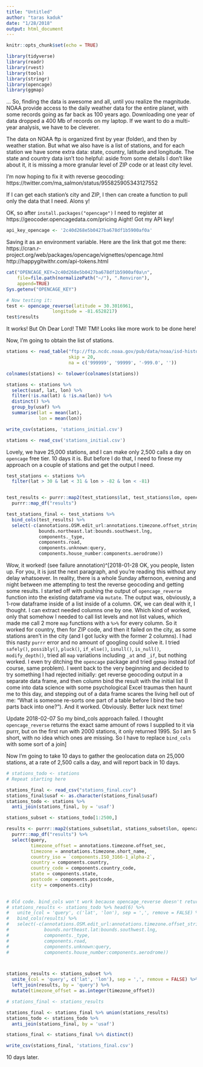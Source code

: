 ```yaml
---
title: "Untitled"
author: "taras kaduk"
date: "1/28/2018"
output: html_document
---
```


```r
knitr::opts_chunk$set(echo = TRUE)

library(tidyverse)
library(readr)
library(rvest)
library(tools)
library(stringr)
library(opencage)
library(ggmap)
```

...
So, finding the data is awesome and all, until you realize the magnitude. NOAA provide access to the daily weather data for the entire planet, with some records going as far back as 100 years ago. Downloading one year of data dropped a 400 Mb of records on my laptop. If we want to do a multi-year analysis, we have to be cleverer.

The data on NOAA ftp is organized first by year (folder), and then by weather station. 
But what we also have is a list of stations, and for each station we have some extra data: state, country, latitude and longitude. The state and country data isn't too helpful: aside from some details I don't like about it, it is missing a more granular level of ZIP code or at least city level.

I'm now hoping to fix it with reverse geocoding: https://twitter.com/ma_salmon/status/955825905343127552

If I can get each station's city and ZIP, I then can create a function to pull only the data that I need. Alons y!


OK, so after `install.packages("opencage")` I need to register at https://geocoder.opencagedata.com/pricing 
Aight! Got my API key!

```r
api_key_opencage <- '2c40d268e5b0427ba678df1b5900af0a'
```

Saving it as an environment variable.
Here are the link that got me there:
https://cran.r-project.org/web/packages/opencage/vignettes/opencage.html
http://happygitwithr.com/api-tokens.html


```r
cat("OPENCAGE_KEY=2c40d268e5b0427ba678df1b5900af0a\n",
    file=file.path(normalizePath("~/"), ".Renviron"),
    append=TRUE)
Sys.getenv("OPENCAGE_KEY")

# Now testing it:
test <- opencage_reverse(latitude = 30.3016961, 
                 longitude = -81.6528217)
test$results

```

It works! But Oh Dear Lord! TMI! TMI! Looks like more work to be done here!

Now, I'm going to obtain the list of stations.
```r
stations <- read_table("ftp://ftp.ncdc.noaa.gov/pub/data/noaa/isd-history.txt", 
                       skip = 20,
                       na = c('999999', '99999', '-999.0', ''))

colnames(stations) <- tolower(colnames(stations))

stations <- stations %>% 
  select(usaf, lat, lon) %>% 
  filter(!is.na(lat) & !is.na(lon)) %>% 
  distinct() %>% 
  group_by(usaf) %>% 
  summarise(lat = mean(lat),
            lon = mean(lon))

write_csv(stations, 'stations_initial.csv')

```

```r
stations <- read_csv('stations_initial.csv')
```



Lovely, we have 25,000 stations, and I can make only 2,500 calls a day on `opencage` free tier. 10 days it is. But before I do that, I need to finese my approach on a couple of stations and get the output I need.

```r
test_stations <- stations %>% 
  filter(lat > 30 & lat < 31 & lon > -82 & lon < -81)


test_results <- purrr::map2(test_stations$lat, test_stations$lon, opencage_reverse) %>% 
  purrr::map_df("results")

test_stations_final <- test_stations %>% 
  bind_cols(test_results) %>% 
  select(-c(annotations.OSM.edit_url:annotations.timezone.offset_string,
            bounds.northeast.lat:bounds.southwest.lng,
            components._type,
            components.road,
            components.unknown:query,
            components.house_number:components.aerodrome))

```

Wow, it worked! (see failure annotation)^[2018-01-28 OK, you people, listen up. For you, it is just the next paragraph, and you're reading this without any delay whatsoever. In reality, there is a whole Sunday afternoon, evening and night between me attempting to test the reverse geocoding and getting some results. I started off with pushing the output of `opencage_reverse` function into the existing dataframe via `mutate`. The output was, obviously, a 1-row dataframe inside of a list inside of a column. OK, we can deal with it, I thought. I can extract needed columns one by one. Which kind of worked, only that somehow I needed to call list levels and not list values, which made me call 2 more `map` functions with a `%>%` for every column. So it worked for country, then for ZIP code, and then it failed on the city, as some stations aren't in the city (and I got lucky with the former 2 columns). I had this nasty `purrr` error and no amount of googling could solve it. I tried `safely()`, `possibly()`, `pluck()`, `if_else()`, `isnull()`, `is_null()`, `modify_depth()`, tried all `map` variations including `_at` and `_if`, but nothing worked.
I even try ditching the `opencage` package and tried `ggmap` instead (of course, same problem).
I went back to the very beginning and decided to try something I had rejected initially: get reverse geocoding output in a separate data frame, and then column bind the result with the initial list (I come into data science with some psychological Excel traumas then haunt me to this day, and stepping out of a data frame scares the living hell out of me: "What is someone re-sorts one part of a table before I bind the two parts back into one?"). And it worked. Obviously. Better luck next time!

Update 2018-02-07 So my bind_cols approach failed. I thought `opencage_reverse` returns the exact same amount of rows I supplied to it via purrr, but on the first run with 2000 stations, it only returned 1995. So I am 5 short, with no idea which ones are missing. So I have to replace `bind_cols` with some sort of a join]

Now I'm going to take 10 days to gather the geolocation data on 25,000 stations, at a rate of 2,500 calls a day, and will report back in 10 days.

```r
# stations_todo <- stations
# Repeat starting here

stations_final <- read_csv("stations_final.csv")
stations_final$usaf <- as.character(stations_final$usaf)
stations_todo <- stations %>% 
  anti_join(stations_final, by = 'usaf')

stations_subset <- stations_todo[1:2500,]

results <- purrr::map2(stations_subset$lat, stations_subset$lon, opencage_reverse) %>% 
  purrr::map_df("results") %>%
  select(query, 
         timezone_offset = annotations.timezone.offset_sec, 
         timezone = annotations.timezone.short_name, 
         country_iso = `components.ISO_3166-1_alpha-2`, 
         country = components.country, 
         country_code = components.country_code, 
         state = components.state, 
         postcode = components.postcode, 
         city = components.city)
  

# Old code. bind_cols won't work because opencage_reverse doesn't return the same amount of rows
# stations_results <- stations_todo %>% head(6) %>% 
#   unite_(col = 'query', c('lat', 'lon'), sep = ',', remove = FALSE) %>% 
#   bind_cols(results) %>% 
#   select(-c(annotations.OSM.edit_url:annotations.timezone.offset_string,
#             bounds.northeast.lat:bounds.southwest.lng,
#             components._type,
#             components.road,
#             components.unknown:query,
#             components.house_number:components.aerodrome))



stations_results <- stations_subset %>% 
  unite_(col = 'query', c('lat', 'lon'), sep = ',', remove = FALSE) %>% 
  left_join(results, by = 'query') %>% 
  mutate(timezone_offset = as.integer(timezone_offset))

# stations_final <- stations_results

stations_final <- stations_final %>% union(stations_results)
stations_todo <- stations_todo %>% 
  anti_join(stations_final, by = 'usaf')

stations_final <- stations_final %>% distinct()

write_csv(stations_final, 'stations_final.csv')

```


10 days later.